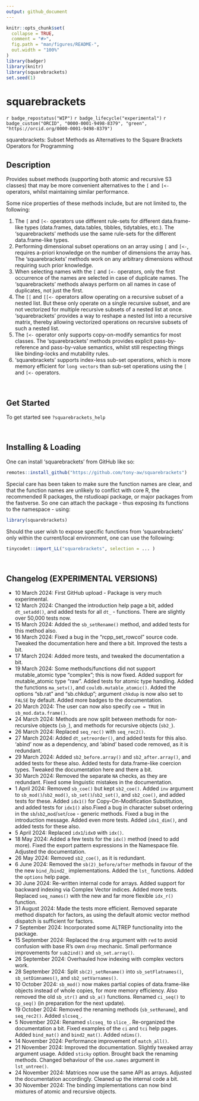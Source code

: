 ```yaml
---
output: github_document
---
```


<!-- README.md is generated from README.Rmd. Please edit that file -->

```r
knitr::opts_chunk$set(
  collapse = TRUE,
  comment = "#>",
  fig.path = "man/figures/README-",
  out.width = "100%"
)
library(badger)
library(knitr)
library(squarebrackets)
set.seed(1)
```

# squarebrackets

<!-- badges: start -->
`r badge_repostatus("WIP")`
`r badge_lifecycle("experimental")`
`r badge_custom("ORCID", "0000-0001-9498-8379", "green",   "https://orcid.org/0000-0001-9498-8379")`
<!-- badges: end -->



squarebrackets: Subset Methods as Alternatives to the Square Brackets Operators for Programming

## Description

Provides subset methods (supporting both atomic and recursive S3 classes) that may be more convenient alternatives to the `[` and `[<-` operators, whilst maintaining similar performance.

Some nice properties of these methods include, but are not limited to, the following:

  1) The `[` and `[<-` operators use different rule-sets for different data.frame-like types (data.frames, data.tables, tibbles, tidytables, etc.). The 'squarebrackets' methods use the same rule-sets for the different data.frame-like types.
  2) Performing dimensional subset operations on an array using `[` and `[<-`, requires a-priori knowledge on the number of dimensions the array has. The 'squarebrackets' methods work on any arbitrary dimensions without requiring such prior knowledge.
  3) When selecting names with the `[` and `[<-` operators, only the first occurrence of the names are selected in case of duplicate names. The 'squarebrackets' methods always perform on all names in case of duplicates, not just the first.
  4) The `[[` and `[[<-` operators allow operating on a recursive subset of a nested list. But these only operate on a single recursive subset, and are not vectorized for multiple recursive subsets of a nested list at once. 'squarebrackets' provides a way to reshape a nested list into a recursive matrix, thereby allowing vectorized operations on recursive subsets of such a nested list.
  5) The `[<-` operator only supports copy-on-modify semantics for most classes. The 'squarebrackets' methods provides explicit pass-by-reference and pass-by-value semantics, whilst still respecting things like binding-locks and mutability rules.
  6) 'squarebrackets' supports index-less sub-set operations, which is more memory efficient for `long vectors` than sub-set operations using the `[` and `[<-` operators.

&nbsp;


## Get Started

To get started see `?squarebrackets_help`


&nbsp;


## Installing & Loading

One can install 'squarebrackets' from GitHub like so:

```r
remotes::install_github("https://github.com/tony-aw/squarebrackets")
```

Special care has been taken to make sure the function names are clear, and that the function names are unlikely to conflict with core R, the recommended R packages, the rstudioapi package, or major packages from the fastverse. So one can attach the package - thus exposing its functions to the namespace - using:

```r
library(squarebrackets)
```


Should the user wish to expose specific functions from 'squarebrackets' only within the current/local environment, one can use the following:


```r
tinycodet::import_LL("squarebrackets", selection = ... )
```

&nbsp;


## Changelog (EXPERIMENTAL VERSIONS)

 - 10 March 2024: First GitHub upload - Package is very much experimental.
 - 12 March 2024: Changed the introduction help page a bit, added `dt_setadd()`, and added tests for all `dt_` - functions. There are slightly over 50,000 tests now.
 - 15 March 2024: Added the `sb_setRename()` method, and added tests for this method also.
 - 16 March 2024: Fixed a bug in the "rcpp_set_rowcol" source code. Tweaked the documentation here and there a bit. Improved the tests a bit.
 - 17 March 2024: Added more tests, and tweaked the documentation a bit.
 - 19 March 2024: Some methods/functions did not support mutable_atomic type "complex"; this is now fixed. Added support for mutable_atomic type "raw". Added tests for atomic type handling. Added the functions `ma_setv()`, and `couldb.mutable_atomic()`. Added the options "sb.rat" and "sb.chkdup"; argument `chkdup` is now also set to `FALSE` by default. Added more badges to the documentation.
 - 20 March 2024: The user can now also specify `coe = TRUE` in `sb_mod.data.frame()`.
 - 24 March 2024: Methods are now split between methods for non-recursive objects (`sb_`), and methods for recursive objects (`sb2_`).
 - 26 March 2024: Replaced `seq_rec()` with `seq_rec2()`.
 - 27 March 2024: Added `dt_setreorder()`, and added tests for this also. 'abind' now as a dependency, and 'abind' based code removed, as it is redundant.
 - 29 March 2024: Added `sb2_before.array()` and `sb2_after.array()`, and added tests for these also. Added tests for data.frame-like coercion types. Tweaked the documentation here and there a bit.
 - 30 March 2024: Removed the separate `NA` checks, as they are redundant. Fixed some linguistic mistakes in the documentation.
 - 1 April 2024: Removed `sb_coe()` but kept `sb2_coe()`. Added `inv` argument to `sb_mod()`/`sb2_mod()`, `sb_set()`/`sb2_set()`, and `sb2_coe()`, and added tests for these. Added `idx1()` for Copy-On-Modification Substitution, and added tests for `idx1()` also.Fixed a bug in character subset ordering in the `sb`/`sb2`_`mod`/`set`/`coe` - generic methods. Fixed a bug in the introduction message. Added even more tests. Added `idx1_dim()`, and added tests for these also.
 - 5 April 2024: Replaced `idx1`/`idx0` with `idx()`.
 - 18 May 2024: Added a few tests for the `idx()` method (need to add more). Fixed the export pattern expressions in the Namespace file. Adjusted the documentation.
 - 26 May 2024: Removed `sb2_coe()`, as it is redundant.
 - 6 June 2024: Removed the `sb(2)_before/after` methods in favour of the the new `bind_`/`bind2_` implementations. Added the `lst_` functions. Added the `options` help page.
 - 30 June 2024: Re-written internal code for arrays. Added support for backward indexing via Complex Vector indices. Added more tests. Replaced `seq_names()` with the new and far more flexible `idx_r()` function.
 - 31 August 2024: Made the tests more efficient. Removed separate method dispatch for factors, as using the default atomic vector method dispatch is sufficient for factors.
 - 7 September 2024: Incorporated some ALTREP functionality into the package.
 - 15 September 2024: Replaced the `drop` argument with `red` to avoid confusion with base R's own `drop` mechanic. Small performance improvements for `sub2ind()` and `sb_set.array()`.
 - 26 September 2024: Overhauled how indexing with complex vectors work.
 - 28 September 2024: Split `sb(2)_setRename()` into `sb_setFlatnames()`, `sb_setDimnames()`, and `sb2_setVarnames()`.
 - 10 October 2024: `sb_mod()` now makes partial copies of data.frame-like objects instead of whole copies, for more memory efficiency. Also removed the old `sb_str()` and `sb_a()` functions. Renamed `ci_seq()` to `cp_seq()` (in preparation for the next update).
 - 19 October 2024: Removed the renaming methods (`sb_setRename`), and `seq_rec2()`. Added `slcseq_`.
 - 5 November 2024: Renamed `slcseq_` to `slice_`. Re-organized the documentation a bit. Fixed examples of the `ci` and `tci` help pages. Added `bind_mat()` and `bind2_mat()`. Added `ndims()`.
 - 14 November 2024: Performance improvement of `match_all()`.
 - 21 November 2024: Improved the documentation. Slightly tweaked array argument usage. Added `sticky` option. Brought back the renaming methods. Changed behaviour of the `use.names` argument in `lst_untree()`.
 - 24 November 2024: Matrices now use the same API as arrays. Adjusted the documentation accordingly. Cleaned up the internal code a bit.
 - 30 November 2024: The binding implementations can now bind mixtures of atomic and recursive objects.



&nbsp;
